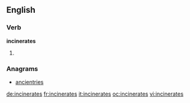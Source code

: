 ==English==

===Verb===
'''incinerates'''

# {{third-person singular of|incinerate}}

===Anagrams===
* [[ancientries#English|ancientries]]

[[de:incinerates]]
[[fr:incinerates]]
[[it:incinerates]]
[[oc:incinerates]]
[[vi:incinerates]]